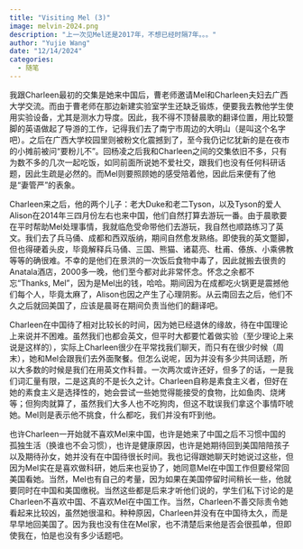 ```yaml
---
title: "Visiting Mel (3)"
image: melvin-2024.png
description: "上一次见Mel还是2017年，不想已经时隔7年。。。"
author: "Yujie Wang"
date: "12/14/2024"
categories:
  - 随笔
---
```


我跟Charleen最初的交集是她来中国后，曹老师邀请Mel和Charleen夫妇去广西大学交流。而由于曹老师在那边新建实验室学生还缺乏锻炼，便要我去教他学生使用实验设备，尤其是测水力导度。因此，我不得不顶替晨歌的翻译位置，用比较蹩脚的英语做起了导游的工作，记得我们去了南宁市周边的大明山（是叫这个名字吧）。之后在广西大学校园里则被粉文化震撼到了，至今我仍记忆犹新的是在夜市的小摊前被问“要粉儿不”。回杨凌之后我和Charleen之间的交集依旧不多，只有为数不多的几次一起吃饭，如同前面所说她不爱社交，跟我们也没有任何科研话题，因此生疏是必然的。而Mel则要照顾她的感受陪着他，因此后来便有了他是“妻管严”的表象。

Charleen来之后，他的两个儿子：老大Duke和老二Tyson，以及Tyson的爱人Alison在2014年三四月份左右也来中国，他们自然打算去游玩一番。由于晨歌要在平时帮助Mel处理事情，我就临危受命带他们去游玩，我自然也顺路练习了英文。我们去了兵马俑、成都和西双版纳，期间自然愈发熟络。即使我的英文蹩脚，但也得硬着头皮，毕竟解释兵马俑、三国、熊猫、诸葛亮、杜甫、傣族、小乘佛教等等的确很难。不幸的是他们在景洪的一次饭后食物中毒了，因此就搬去很贵的Anatala酒店，2000多一晚，他们至今都对此非常怀念。怀念之余都不忘“Thanks, Mel”，因为是Mel出的钱，哈哈。期间因为在成都吃火锅更是震撼他们每个人，毕竟太麻了，Alison也因之产生了心理阴影。从云南回去之后，他们不久之后就回美国了，应该是晨哥在期间负责当他们的翻译吧。

Charleen在中国待了相对比较长的时间，因为她已经退休的缘故，待在中国理论上来说并不困难。虽然我们也都会英文，但平时大都要忙着做实验（至少理论上来说是这样的），实际上Charleen很少在平常找我们聊天，而只有在很少时候（周末），她和Mel会跟我们去外面聚餐。但怎么说呢，因为并没有多少共同话题，所以大多数的时候是我们在用英文作科普。一次两次或许还好，但多了的话，一是我们词汇量有限，二是这真的不是长久之计。Charleen自称是素食主义者，但好在她的素食主义是选择性的，她会尝试一些她觉得能接受的食物，比如鱼肉、烧烤等；但狗肉就算了，虽然我们大多人也不吃狗肉，但这不耽误我们拿这个事情吓唬她。Mel则是表示他不挑食，什么都吃，我们并没有吓到他。

也许Charleen一开始就不喜欢Mel来中国，也许是她来了中国之后不习惯中国的孤独生活（换谁也不会习惯），也许是健康原因，也许是她期待回到美国陪陪孩子以及期待孙女，她并没有在中国待很长时间。我也记得跟她聊天时她说过这些，但因为Mel实在是喜欢做科研，她后来也妥协了，她同意Mel在中国工作但要经常回美国看她。当然，Mel也有自己的考量，因为如果在美国停留时间稍长一些，他就要同时在中国和美国缴税。当然这些都是后来才听他们说的，学生们私下讨论的是Charleen不喜欢中国、不喜欢Mel在中国工作。当然，Charleen不善交际责令她看起来比较凶，虽然她很温和。种种原因，Charleen并没有在中国待太久，而是早早地回美国了。因为我也没有住在Mel家，也不清楚后来他是否会很孤单，但即使我在，怕是也没有多少话题吧。
